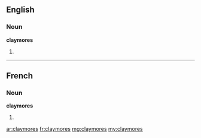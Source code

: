 ==English==

===Noun===
'''claymores'''

# {{plural of|claymore}}

----

==French==

===Noun===
'''claymores''' {{f|p}}

# {{plural of|claymore|lang=fr}}

[[ar:claymores]]
[[fr:claymores]]
[[mg:claymores]]
[[my:claymores]]